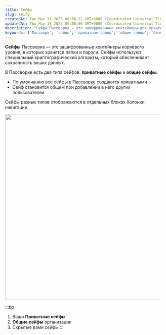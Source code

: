 ```yaml
---
title: Сейфы
slug: seify
createdAt: Tue Mar 11 2025 08:36:22 GMT+0000 (Coordinated Universal Time)
updatedAt: Thu May 15 2025 09:00:06 GMT+0000 (Coordinated Universal Time)
description: "Сейфы Пассворка — это зашифрованные контейнеры для хранения папок и паролей, бывают приватные и общие, обеспечивают безопасность данных."
keywords: ['Пассворк', 'сейфы', 'приватные сейфы', 'общие сейфы', 'безопасность', 'контейнеры', 'пароли', 'папки']
---
```


**Сейфы** Пассворка — это зашифрованные контейнеры корневого уровня, в которых хранятся папки и пароли. Сейфы используют специальный криптографический алгоритм, который обеспечивает сохранность ваших данных.

В Пассворке есть два типа сейфов: **приватные сейфы** и **общие сейфы**.

- По умолчанию все сейфы в Пассворке создаются приватными
- Сейф становится общим при добавлении в него других пользователей

Сейфы разных типов отображаются в отдельных блоках Колонки навигации.

<div style={{ textAlign: 'center' }}>
  <img
    src="https://archbee-image-uploads.s3.amazonaws.com/QKZtfOnnubSbfN3D1EPqb-HaQ3sr6fJtDCgRCic9-JT-20250311-084908.png"
    width="600"
    style={{ display: 'block', margin: '0 auto' }}
  />
</div>

:::tip
1. Ваши **Приватные сейфы**  
2. **Общие сейфы** организации  
3. Скрытые вами сейфы
:::
